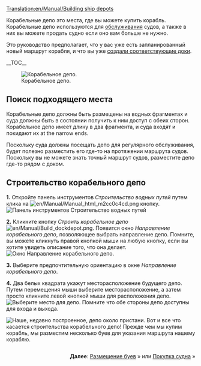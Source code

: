 [[Translation:en/Manual/Building ship depots]]
{{ru/Перевод|en/Manual/Building ship depots|98}}
{{ru/Manual/Tutorial/Учебник}}

Корабельные депо это места, где вы можете купить корабль.  Корабельные депо используются для [[en/Manual/Servicing|обслуживания]] судов, а также в них вы можете продать судно если оно вам больше не нужно.

Это руководство предполагает, что у вас уже есть запланированный новый маршрут корабля, и что вы уже [[en/Manual/Building docks|создали соответствующие доки]].

__TOC__

[[File:en/Manual/Shipdepot-construction-1.png|frame|left|Корабельное депо.]]
==Поиск подходящего места==
Корабельные депо должны быть размещены на водных фрагментах и суда должны быть в состоянии получить к ним доступ с обеих сторон. Корабельное депо имеет длину в два фрагмента, и суда входят и покидают их at the narrow ends.

Поскольку суда должны посещать депо для регулярного обслуживания, будет полезно разместить его где-то на протяжении маршрута судов. Поскольку вы не можете знать точный маршрут судов, разместите депо где-то рядом с доком.


==Строительство корабельного депо==

'''1.''' Откройте панель инструментов ''Строительство водных путей'' путем клика на [[File:en/Manual/Manual html m2cc0c4cd.png]] кнопку.
[[File:en/Manual/Dock toolbar.png|frame|none|Панель инструментов Строительство водных путей]]

'''2.''' Кликните кнопку ''Строить корабельное депо'' [[File:en/Manual/Build dockdepot.png]]. Появится окно ''Направление корабельного депо'', позволяющее выбрать направление депо. Помните, вы можете кликнуть правой кнопкой мыши на любую кнопку, если вы хотите увидеть описание того, что она делает. 
[[File:en/Manual/Ship-depot-orientation.png|frame|none|Окно Направление корабельного депо.]]

'''3.''' Выберите предпочтительную ориентацию в окне ''Направление корабельного депо''.

'''4.''' Два белых квадрата укажут месторасположение будущего депо. Путем перемещения мыши выберите месторасположение, а затем просто кликните левой кнопкой мыши для расположения депо.
[[File:en/Manual/Shipdepot-construction-3.png|frame|none|Выберите место для депо. Помните что обе стороны депо доступны для входа и выхода.]]

[[File:en/Manual/Shipdepot-construction-4.png|frame|left|Наше, недавно построенное, депо около пристани.]]
Вот и все что касается строительства корабельного депо! Прежде чем мы купим корабль, мы разместим несколько буев для указания маршрута нашему кораблю.

<div style="clear:both;float:right">'''Далее''': [[en/Manual/Building buoys| Размещение буев]] &raquo; или [[en/Manual/Buying ships|Покупка судна]] &raquo;</div>